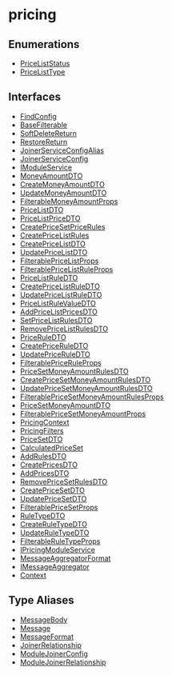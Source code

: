 
# pricing

## Enumerations

- [PriceListStatus](../pricing/enums/pricing.PriceListStatus.mdx)
- [PriceListType](../pricing/enums/pricing.PriceListType.mdx)

## Interfaces

- [FindConfig](../pricing/interfaces/pricing.FindConfig.mdx)
- [BaseFilterable](../pricing/interfaces/pricing.BaseFilterable.mdx)
- [SoftDeleteReturn](../pricing/interfaces/pricing.SoftDeleteReturn.mdx)
- [RestoreReturn](../pricing/interfaces/pricing.RestoreReturn.mdx)
- [JoinerServiceConfigAlias](../pricing/interfaces/pricing.JoinerServiceConfigAlias.mdx)
- [JoinerServiceConfig](../pricing/interfaces/pricing.JoinerServiceConfig.mdx)
- [IModuleService](../pricing/interfaces/pricing.IModuleService.mdx)
- [MoneyAmountDTO](../pricing/interfaces/pricing.MoneyAmountDTO.mdx)
- [CreateMoneyAmountDTO](../pricing/interfaces/pricing.CreateMoneyAmountDTO.mdx)
- [UpdateMoneyAmountDTO](../pricing/interfaces/pricing.UpdateMoneyAmountDTO.mdx)
- [FilterableMoneyAmountProps](../pricing/interfaces/pricing.FilterableMoneyAmountProps.mdx)
- [PriceListDTO](../pricing/interfaces/pricing.PriceListDTO.mdx)
- [PriceListPriceDTO](../pricing/interfaces/pricing.PriceListPriceDTO.mdx)
- [CreatePriceSetPriceRules](../pricing/interfaces/pricing.CreatePriceSetPriceRules.mdx)
- [CreatePriceListRules](../pricing/interfaces/pricing.CreatePriceListRules.mdx)
- [CreatePriceListDTO](../pricing/interfaces/pricing.CreatePriceListDTO.mdx)
- [UpdatePriceListDTO](../pricing/interfaces/pricing.UpdatePriceListDTO.mdx)
- [FilterablePriceListProps](../pricing/interfaces/pricing.FilterablePriceListProps.mdx)
- [FilterablePriceListRuleProps](../pricing/interfaces/pricing.FilterablePriceListRuleProps.mdx)
- [PriceListRuleDTO](../pricing/interfaces/pricing.PriceListRuleDTO.mdx)
- [CreatePriceListRuleDTO](../pricing/interfaces/pricing.CreatePriceListRuleDTO.mdx)
- [UpdatePriceListRuleDTO](../pricing/interfaces/pricing.UpdatePriceListRuleDTO.mdx)
- [PriceListRuleValueDTO](../pricing/interfaces/pricing.PriceListRuleValueDTO.mdx)
- [AddPriceListPricesDTO](../pricing/interfaces/pricing.AddPriceListPricesDTO.mdx)
- [SetPriceListRulesDTO](../pricing/interfaces/pricing.SetPriceListRulesDTO.mdx)
- [RemovePriceListRulesDTO](../pricing/interfaces/pricing.RemovePriceListRulesDTO.mdx)
- [PriceRuleDTO](../pricing/interfaces/pricing.PriceRuleDTO.mdx)
- [CreatePriceRuleDTO](../pricing/interfaces/pricing.CreatePriceRuleDTO.mdx)
- [UpdatePriceRuleDTO](../pricing/interfaces/pricing.UpdatePriceRuleDTO.mdx)
- [FilterablePriceRuleProps](../pricing/interfaces/pricing.FilterablePriceRuleProps.mdx)
- [PriceSetMoneyAmountRulesDTO](../pricing/interfaces/pricing.PriceSetMoneyAmountRulesDTO.mdx)
- [CreatePriceSetMoneyAmountRulesDTO](../pricing/interfaces/pricing.CreatePriceSetMoneyAmountRulesDTO.mdx)
- [UpdatePriceSetMoneyAmountRulesDTO](../pricing/interfaces/pricing.UpdatePriceSetMoneyAmountRulesDTO.mdx)
- [FilterablePriceSetMoneyAmountRulesProps](../pricing/interfaces/pricing.FilterablePriceSetMoneyAmountRulesProps.mdx)
- [PriceSetMoneyAmountDTO](../pricing/interfaces/pricing.PriceSetMoneyAmountDTO.mdx)
- [FilterablePriceSetMoneyAmountProps](../pricing/interfaces/pricing.FilterablePriceSetMoneyAmountProps.mdx)
- [PricingContext](../pricing/interfaces/pricing.PricingContext.mdx)
- [PricingFilters](../pricing/interfaces/pricing.PricingFilters.mdx)
- [PriceSetDTO](../pricing/interfaces/pricing.PriceSetDTO.mdx)
- [CalculatedPriceSet](../pricing/interfaces/pricing.CalculatedPriceSet.mdx)
- [AddRulesDTO](../pricing/interfaces/pricing.AddRulesDTO.mdx)
- [CreatePricesDTO](../pricing/interfaces/pricing.CreatePricesDTO.mdx)
- [AddPricesDTO](../pricing/interfaces/pricing.AddPricesDTO.mdx)
- [RemovePriceSetRulesDTO](../pricing/interfaces/pricing.RemovePriceSetRulesDTO.mdx)
- [CreatePriceSetDTO](../pricing/interfaces/pricing.CreatePriceSetDTO.mdx)
- [UpdatePriceSetDTO](../pricing/interfaces/pricing.UpdatePriceSetDTO.mdx)
- [FilterablePriceSetProps](../pricing/interfaces/pricing.FilterablePriceSetProps.mdx)
- [RuleTypeDTO](../pricing/interfaces/pricing.RuleTypeDTO.mdx)
- [CreateRuleTypeDTO](../pricing/interfaces/pricing.CreateRuleTypeDTO.mdx)
- [UpdateRuleTypeDTO](../pricing/interfaces/pricing.UpdateRuleTypeDTO.mdx)
- [FilterableRuleTypeProps](../pricing/interfaces/pricing.FilterableRuleTypeProps.mdx)
- [IPricingModuleService](../pricing/interfaces/pricing.IPricingModuleService.mdx)
- [MessageAggregatorFormat](../pricing/interfaces/pricing.MessageAggregatorFormat.mdx)
- [IMessageAggregator](../pricing/interfaces/pricing.IMessageAggregator.mdx)
- [Context](../pricing/interfaces/pricing.Context.mdx)

## Type Aliases

- [MessageBody](../pricing/types/pricing.MessageBody.mdx)
- [Message](../pricing/types/pricing.Message.mdx)
- [MessageFormat](../pricing/types/pricing.MessageFormat.mdx)
- [JoinerRelationship](../pricing/types/pricing.JoinerRelationship.mdx)
- [ModuleJoinerConfig](../pricing/types/pricing.ModuleJoinerConfig.mdx)
- [ModuleJoinerRelationship](../pricing/types/pricing.ModuleJoinerRelationship.mdx)
